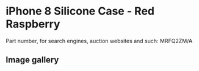 
# iPhone 8 Silicone Case - Red Raspberry

Part number, for search engines, auction websites and such: MRFQ2ZM/A

## Image gallery

<div style={{ width: '100%', maxWidth: '768px' }}>
<GalleryComponent
    images={[
      {
        original: "/everysource/MRFQ2.webp",
        thumbnail: "/everypreview/MRFQ2.webp",
      },
      {
        original: "/everysource/MRFQ2_AV1_GOLD.webp",
        thumbnail: "/everypreview/MRFQ2_AV1_GOLD.webp",
      },
      {
        original: "/everysource/MRFQ2_AV1_SILVER.webp",
        thumbnail: "/everypreview/MRFQ2_AV1_SILVER.webp",
      },
      {
        original: "/everysource/MRFQ2_AV1_SPACE_GRAY.webp",
        thumbnail: "/everypreview/MRFQ2_AV1_SPACE_GRAY.webp",
      },
      {
        original: "/everysource/MRFQ2_AV2.webp",
        thumbnail: "/everypreview/MRFQ2_AV2.webp",
      }
    ]}
  />
</div>